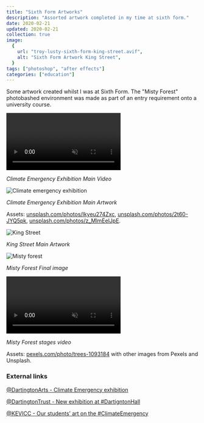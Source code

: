 ```yaml
---
title: "Sixth Form Artworks"
description: "Assorted artwork completed in my time at sixth form."
date: 2020-02-21
updated: 2020-02-21
collection: true
image:
  {
    url: "troy-lusty-sixth-form-king-street.avif",
    alt: "Sixth Form Artwork King Street",
  }
tags: ["photoshop", "after effects"]
categories: ["education"]
---
```



Some artwork created whilst I was at Sixth Form. The "Misty Forest" photobashed environment was made as part of an entry requirement onto a university course.

<video preload="metadata" loop muted controls>
  <source src={climate_emergency_exhibition} type="video/webm" />
</video>

_Climate Emergency Exhibition Main Video_

![Climate emergency exhibition](troy-lusty-sixth-form-climate-emergency-exhibition.avif)

_Climate Emergency Exhibition Main Artwork_

Assets: [unsplash.com/photos/Ikyeu274Zxc](https://unsplash.com/photos/Ikyeu274Zxc), [unsplash.com/photos/2t60-JYQ5pk](https://unsplash.com/photos/2t60-JYQ5pk), [unsplash.com/photos/z_MlmEelJpE](https://unsplash.com/photos/z_MlmEelJpE).

![King Street](troy-lusty-sixth-form-king-street.avif)

_King Street Main Artwork_

![Misty forest](troy-lusty-sixth-form-inside-outside.avif)

_Misty Forest Final image_

<video preload="metadata" loop muted controls>
  <source src={misty_forest_layers} type="video/webm" />
</video>

_Misty Forest stages video_

Assets: [pexels.com/photo/trees-1093184](https://www.pexels.com/photo/trees-1093184) with other images from Pexels and Unsplash.

### External links

[@DartingtonArts - Climate Emergency exhibition](https://twitter.com/DartingtonArts/status/1231920186409857024?s=20)

[@DartingtonTrust - New exhibition at #DartigntonHall](https://twitter.com/DartingtonTrust/status/1230514488471957504?s=20)

[@KEVICC - Our students’ art on the #ClimateEmergency](https://twitter.com/KEVICC/status/1230014789176393728?s=20)
